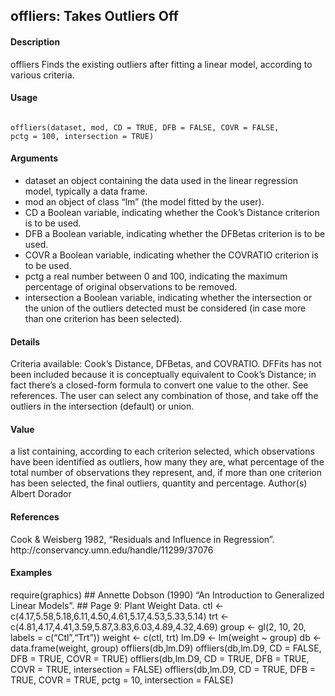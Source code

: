 ## offliers: Takes Outliers Off

#### Description

offliers Finds the existing outliers after fitting a linear model, according to various criteria.

#### Usage

<pre><code>
offliers(dataset, mod, CD = TRUE, DFB = FALSE, COVR = FALSE,
pctg = 100, intersection = TRUE)
</code></pre>

#### Arguments
* dataset an object containing the data used in the linear regression model, typically a data
frame.
* mod an object of class "lm" (the model fitted by the user).
* CD a Boolean variable, indicating whether the Cook’s Distance criterion is to be used.
* DFB a Boolean variable, indicating whether the DFBetas criterion is to be used.
* COVR a Boolean variable, indicating whether the COVRATIO criterion is to be used.
* pctg a real number between 0 and 100, indicating the maximum percentage of original observations to be removed.
* intersection a Boolean variable, indicating whether the intersection or the union of the outliers detected must be considered (in case more than one criterion has been selected).

#### Details
Criteria available: Cook’s Distance, DFBetas, and COVRATIO. DFFits has not been included because
it is conceptually equivalent to Cook’s Distance; in fact there’s a closed-form formula to
convert one value to the other. See references. The user can select any combination of those, and
take off the outliers in the intersection (default) or union.

#### Value
a list containing, according to each criterion selected, which observations have been identified as
outliers, how many they are, what percentage of the total number of observations they represent,
and, if more than one criterion has been selected, the final outliers, quantity and percentage.
Author(s)
Albert Dorador

#### References
Cook & Weisberg 1982, "Residuals and Influence in Regression". http://conservancy.umn.edu/handle/11299/37076

#### Examples

require(graphics)
## Annette Dobson (1990) "An Introduction to Generalized Linear Models".
## Page 9: Plant Weight Data.
ctl <- c(4.17,5.58,5.18,6.11,4.50,4.61,5.17,4.53,5.33,5.14)
trt <- c(4.81,4.17,4.41,3.59,5.87,3.83,6.03,4.89,4.32,4.69)
group <- gl(2, 10, 20, labels = c("Ctl","Trt"))
weight <- c(ctl, trt)
lm.D9 <- lm(weight ~ group)
db <- data.frame(weight, group)
offliers(db,lm.D9)
offliers(db,lm.D9, CD = FALSE, DFB = TRUE, COVR = TRUE)
offliers(db,lm.D9, CD = TRUE, DFB = TRUE, COVR = TRUE, intersection = FALSE)
offliers(db,lm.D9, CD = TRUE, DFB = TRUE, COVR = TRUE, pctg = 10, intersection = FALSE)
